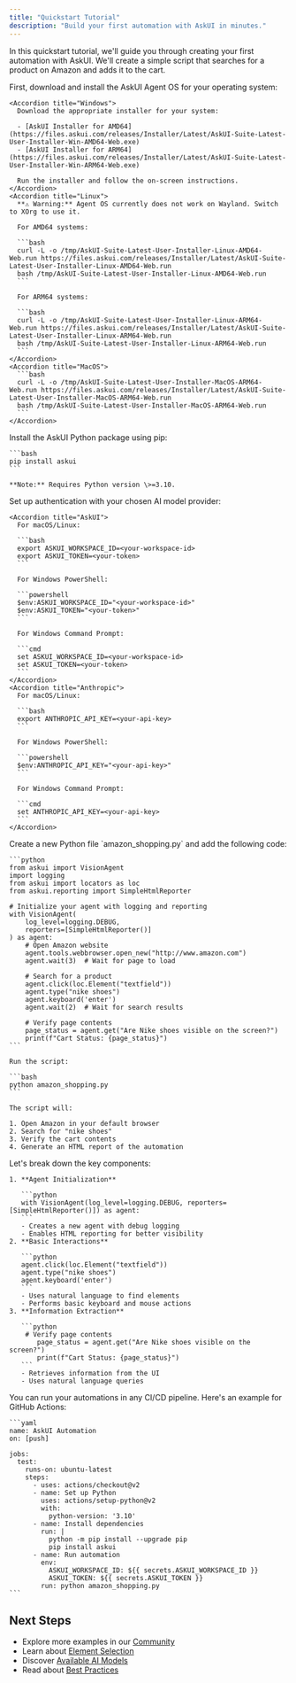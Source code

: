 ```yaml
---
title: "Quickstart Tutorial"
description: "Build your first automation with AskUI in minutes."
---
```


In this quickstart tutorial, we'll guide you through creating your first automation with AskUI. We'll create a simple script that searches for a product on Amazon and adds it to the cart.

<Steps>
  <Step title="Install AskUI Agent OS">
    First, download and install the AskUI Agent OS for your operating system:

    <Accordion title="Windows">
      Download the appropriate installer for your system:

      - [AskUI Installer for AMD64](https://files.askui.com/releases/Installer/Latest/AskUI-Suite-Latest-User-Installer-Win-AMD64-Web.exe)
      - [AskUI Installer for ARM64](https://files.askui.com/releases/Installer/Latest/AskUI-Suite-Latest-User-Installer-Win-ARM64-Web.exe)

      Run the installer and follow the on-screen instructions.
    </Accordion>
    <Accordion title="Linux">
      **⚠️ Warning:** Agent OS currently does not work on Wayland. Switch to XOrg to use it.

      For AMD64 systems:

      ```bash
      curl -L -o /tmp/AskUI-Suite-Latest-User-Installer-Linux-AMD64-Web.run https://files.askui.com/releases/Installer/Latest/AskUI-Suite-Latest-User-Installer-Linux-AMD64-Web.run
      bash /tmp/AskUI-Suite-Latest-User-Installer-Linux-AMD64-Web.run
      ```

      For ARM64 systems:

      ```bash
      curl -L -o /tmp/AskUI-Suite-Latest-User-Installer-Linux-ARM64-Web.run https://files.askui.com/releases/Installer/Latest/AskUI-Suite-Latest-User-Installer-Linux-ARM64-Web.run
      bash /tmp/AskUI-Suite-Latest-User-Installer-Linux-ARM64-Web.run
      ```
    </Accordion>
    <Accordion title="MacOS">
      ```bash
      curl -L -o /tmp/AskUI-Suite-Latest-User-Installer-MacOS-ARM64-Web.run https://files.askui.com/releases/Installer/Latest/AskUI-Suite-Latest-User-Installer-MacOS-ARM64-Web.run
      bash /tmp/AskUI-Suite-Latest-User-Installer-MacOS-ARM64-Web.run
      ```
    </Accordion>
  </Step>
  <Step title="Install Python Package">
    Install the AskUI Python package using pip:

    ```bash
    pip install askui
    ```

    **Note:** Requires Python version \>=3.10.
  </Step>
  <Step title="Set Up Authentication">
    Set up authentication with your chosen AI model provider:

    <Accordion title="AskUI">
      For macOS/Linux:

      ```bash
      export ASKUI_WORKSPACE_ID=<your-workspace-id>
      export ASKUI_TOKEN=<your-token>
      ```

      For Windows PowerShell:

      ```powershell
      $env:ASKUI_WORKSPACE_ID="<your-workspace-id>"
      $env:ASKUI_TOKEN="<your-token>"
      ```

      For Windows Command Prompt:

      ```cmd
      set ASKUI_WORKSPACE_ID=<your-workspace-id>
      set ASKUI_TOKEN=<your-token>
      ```
    </Accordion>
    <Accordion title="Anthropic">
      For macOS/Linux:

      ```bash
      export ANTHROPIC_API_KEY=<your-api-key>
      ```

      For Windows PowerShell:

      ```powershell
      $env:ANTHROPIC_API_KEY="<your-api-key>"
      ```

      For Windows Command Prompt:

      ```cmd
      set ANTHROPIC_API_KEY=<your-api-key>
      ```
    </Accordion>
  </Step>
  <Step title="Create Your First Automation">
    Create a new Python file `amazon_shopping.py` and add the following code:

    ```python
    from askui import VisionAgent
    import logging
    from askui import locators as loc
    from askui.reporting import SimpleHtmlReporter
    
    # Initialize your agent with logging and reporting
    with VisionAgent(
        log_level=logging.DEBUG,
        reporters=[SimpleHtmlReporter()]
    ) as agent:
        # Open Amazon website
        agent.tools.webbrowser.open_new("http://www.amazon.com")
        agent.wait(3)  # Wait for page to load
    
        # Search for a product
        agent.click(loc.Element("textfield"))
        agent.type("nike shoes")
        agent.keyboard('enter')
        agent.wait(2)  # Wait for search results
    
        # Verify page contents
        page_status = agent.get("Are Nike shoes visible on the screen?")
        print(f"Cart Status: {page_status}")
    ```

    Run the script:

    ```bash
    python amazon_shopping.py
    ```

    The script will:

    1. Open Amazon in your default browser
    2. Search for "nike shoes"
    3. Verify the cart contents
    4. Generate an HTML report of the automation
  </Step>
  <Step title="Understanding the Code">
    Let's break down the key components:

    1. **Agent Initialization**

       ```python
       with VisionAgent(log_level=logging.DEBUG, reporters=[SimpleHtmlReporter()]) as agent:
       ```
       - Creates a new agent with debug logging
       - Enables HTML reporting for better visibility
    2. **Basic Interactions**

       ```python
       agent.click(loc.Element("textfield"))
       agent.type("nike shoes")
       agent.keyboard('enter')
       ```
       - Uses natural language to find elements
       - Performs basic keyboard and mouse actions
    3. **Information Extraction**

       ```python
        # Verify page contents
           page_status = agent.get("Are Nike shoes visible on the screen?")
           print(f"Cart Status: {page_status}")
       ```
       - Retrieves information from the UI
       - Uses natural language queries
  </Step>
  <Step title="Running in CI/CD">
    You can run your automations in any CI/CD pipeline. Here's an example for GitHub Actions:

    ```yaml
    name: AskUI Automation
    on: [push]
    
    jobs:
      test:
        runs-on: ubuntu-latest
        steps:
          - uses: actions/checkout@v2
          - name: Set up Python
            uses: actions/setup-python@v2
            with:
              python-version: '3.10'
          - name: Install dependencies
            run: |
              python -m pip install --upgrade pip
              pip install askui
          - name: Run automation
            env:
              ASKUI_WORKSPACE_ID: ${{ secrets.ASKUI_WORKSPACE_ID }}
              ASKUI_TOKEN: ${{ secrets.ASKUI_TOKEN }}
            run: python amazon_shopping.py
    ```
  </Step>
</Steps>

## Next Steps

- Explore more examples in our [Community](https://community.askui.com)
- Learn about [Element Selection](/introduction/03-core-concepts/01-element-selection)
- Discover [Available AI Models](/introduction/04-ai-models/01-grounding-models)
- Read about [Best Practices](/introduction/03-core-concepts/03-agentic-mode)